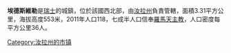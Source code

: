 {{unreferenced|time=2013-07-15T15:29:43+00:00}}
'''埃德斯維勒'''是[[瑞士|瑞士]]的城鎮，位於該國西北部，由[[汝拉州|汝拉州]]負責管轄，面積3.31平方公里，海拔高度553米，2011年人口118，七成半人口信奉[[羅馬天主教|羅馬天主教]]，人口密度每平方公里36人。

{{Switzerland-geo-stub}}
[[Category:汝拉州的市镇|Category:汝拉州的市镇]]